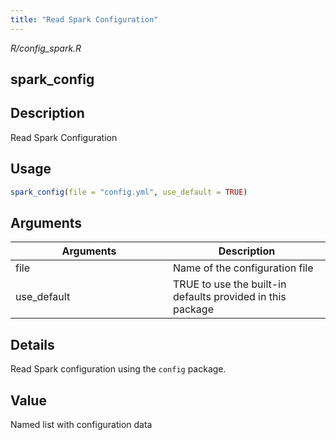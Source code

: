 ```yaml
---
title: "Read Spark Configuration"
---
```


*R/config_spark.R*

## spark_config

## Description
Read Spark Configuration 


## Usage
```r
spark_config(file = "config.yml", use_default = TRUE) 
```

## Arguments
|Arguments|Description|
|---|---|
| file | Name of the configuration file |
| use_default | TRUE to use the built-in defaults provided in this package |

## Details
Read Spark configuration using the `config` package. 


## Value
Named list with configuration data 




